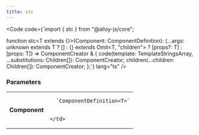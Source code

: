 ```yaml
---
title: stc
---
```







<Code code={`import { stc } from "@alloy-js/core";

function stc<T extends {}>(Component: ComponentDefinition<T>): (...args: unknown extends T ? [] : {} extends Omit<T, "children"> ? [props?: T] : [props: T]) => ComponentCreator<T> & {
    code(template: TemplateStringsArray, ...substitutions: Children[]): ComponentCreator<T>;
    children(...children: Children[]): ComponentCreator<T>;
};`} lang="ts" />

### Parameters

<table>
  <tr>
    <td style="text-align: right;font-weight: bold;">Component</td>
    <td>
    
      `ComponentDefinition<T>`
      
      
    </td>
  </tr>
</table>

